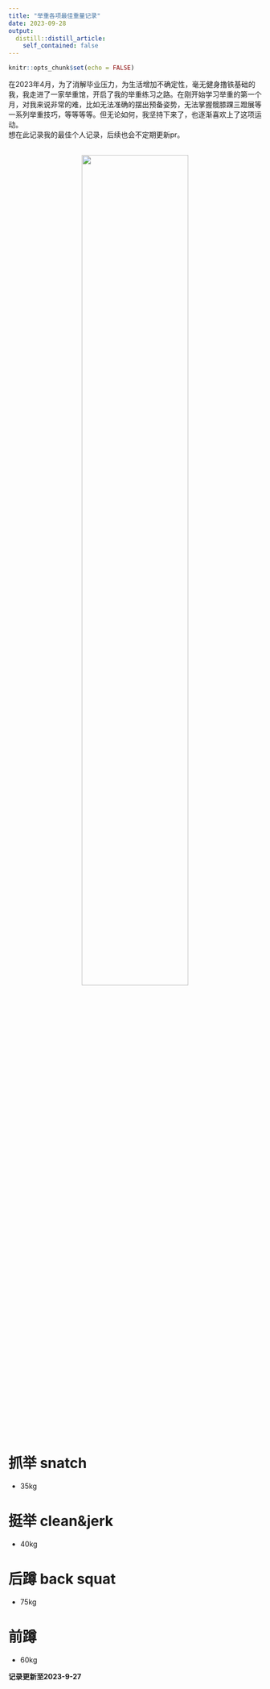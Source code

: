 ```yaml
---
title: "举重各项最佳重量记录"
date: 2023-09-28
output:
  distill::distill_article:
    self_contained: false
---
```


<!-- have to knit first if .Rmd --> 
<style type="text/css">

pred {
  color: red;
  font-weight: bold;
}

pblue {
  color: blue;
  font-weight: bold;
}

</style>


```r
knitr::opts_chunk$set(echo = FALSE)
```

在2023年4月，为了消解毕业压力，为生活增加不确定性，毫无健身撸铁基础的我，我走进了一家举重馆，开启了我的举重练习之路。在刚开始学习举重的第一个月，对我来说非常的难，比如无法准确的摆出预备姿势，无法掌握髋膝踝三蹬展等一系列举重技巧，等等等等。但无论如何，我坚持下来了，也逐渐喜欢上了这项运动。  
想在此记录我的最佳个人记录，后续也会不定期更新pr。

<br>
<center>
![](./image1.jpeg){width=65%}
</center>

# 抓举 snatch  
- 35kg  

# 挺举 clean&jerk  
- 40kg  

# 后蹲 back squat  
- 75kg  

# 前蹲  
- 60kg


**记录更新至2023-9-27**




